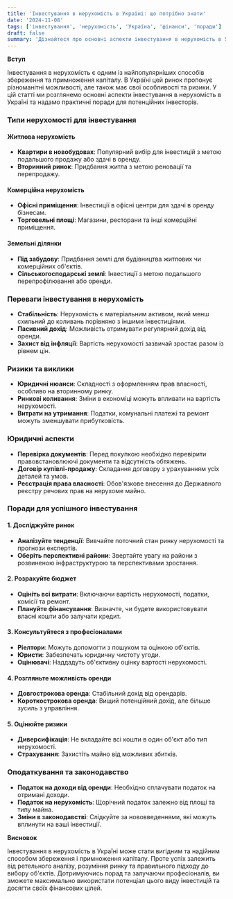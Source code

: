 ```yaml
---
title: 'Інвестування в нерухомість в Україні: що потрібно знати'
date: '2024-11-08'
tags: ['інвестування', 'нерухомість', 'Україна', 'фінанси', 'поради']
draft: false
summary: 'Дізнайтеся про основні аспекти інвестування в нерухомість в Україні, включаючи типи нерухомості, юридичні нюанси та поради для успішного вкладення коштів.'
---
```


**Вступ**

Інвестування в нерухомість є одним із найпопулярніших способів збереження та примноження капіталу. В Україні цей ринок пропонує різноманітні можливості, але також має свої особливості та ризики. У цій статті ми розглянемо основні аспекти інвестування в нерухомість в Україні та надамо практичні поради для потенційних інвесторів.

### Типи нерухомості для інвестування

#### Житлова нерухомість

- **Квартири в новобудовах**: Популярний вибір для інвестицій з метою подальшого продажу або здачі в оренду.
- **Вторинний ринок**: Придбання житла з метою реновації та перепродажу.

#### Комерційна нерухомість

- **Офісні приміщення**: Інвестиції в офісні центри для здачі в оренду бізнесам.
- **Торговельні площі**: Магазини, ресторани та інші комерційні приміщення.

#### Земельні ділянки

- **Під забудову**: Придбання землі для будівництва житлових чи комерційних об'єктів.
- **Сільськогосподарські землі**: Інвестиції з метою подальшого перепрофілювання або оренди.

### Переваги інвестування в нерухомість

- **Стабільність**: Нерухомість є матеріальним активом, який менш схильний до коливань порівняно з іншими інвестиціями.
- **Пасивний дохід**: Можливість отримувати регулярний дохід від оренди.
- **Захист від інфляції**: Вартість нерухомості зазвичай зростає разом із рівнем цін.

### Ризики та виклики

- **Юридичні нюанси**: Складності з оформленням прав власності, особливо на вторинному ринку.
- **Ринкові коливання**: Зміни в економіці можуть впливати на вартість нерухомості.
- **Витрати на утримання**: Податки, комунальні платежі та ремонт можуть зменшувати прибутковість.

### Юридичні аспекти

- **Перевірка документів**: Перед покупкою необхідно перевірити правовстановлюючі документи та відсутність обтяжень.
- **Договір купівлі-продажу**: Складання договору з урахуванням усіх деталей та умов.
- **Реєстрація права власності**: Обов'язкове внесення до Державного реєстру речових прав на нерухоме майно.

### Поради для успішного інвестування

#### 1. Досліджуйте ринок

- **Аналізуйте тенденції**: Вивчайте поточний стан ринку нерухомості та прогнози експертів.
- **Оберіть перспективні райони**: Звертайте увагу на райони з розвиненою інфраструктурою та перспективами зростання.

#### 2. Розрахуйте бюджет

- **Оцініть всі витрати**: Включаючи вартість нерухомості, податки, комісії та ремонт.
- **Плануйте фінансування**: Визначте, чи будете використовувати власні кошти або залучати кредит.

#### 3. Консультуйтеся з професіоналами

- **Ріелтори**: Можуть допомогти з пошуком та оцінкою об'єктів.
- **Юристи**: Забезпечать юридичну чистоту угоди.
- **Оцінювачі**: Наддадуть об'єктивну оцінку вартості нерухомості.

#### 4. Розгляньте можливість оренди

- **Довгострокова оренда**: Стабільний дохід від орендарів.
- **Короткострокова оренда**: Вищий потенційний дохід, але більше зусиль з управління.

#### 5. Оцінюйте ризики

- **Диверсифікація**: Не вкладайте всі кошти в один об'єкт або тип нерухомості.
- **Страхування**: Захистіть майно від можливих збитків.

### Оподаткування та законодавство

- **Податок на доходи від оренди**: Необхідно сплачувати податок на отримані доходи.
- **Податок на нерухомість**: Щорічний податок залежно від площі та типу майна.
- **Зміни в законодавстві**: Слідкуйте за нововведеннями, які можуть вплинути на ваші інвестиції.

**Висновок**

Інвестування в нерухомість в Україні може стати вигідним та надійним способом збереження і примноження капіталу. Проте успіх залежить від ретельного аналізу, розуміння ринку та правильного підходу до вибору об'єктів. Дотримуючись порад та залучаючи професіоналів, ви зможете максимально використати потенціал цього виду інвестицій та досягти своїх фінансових цілей.
